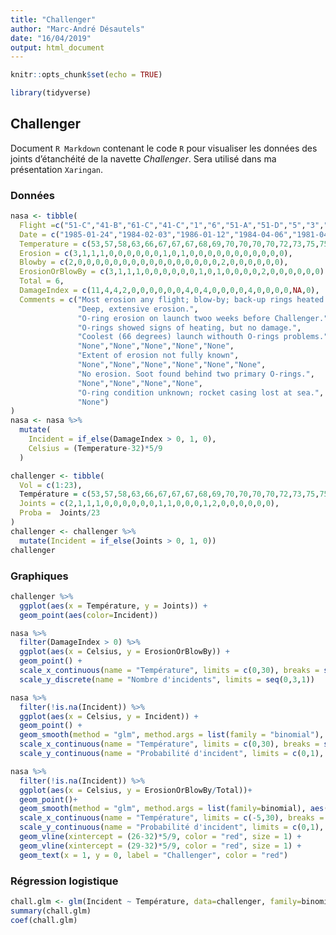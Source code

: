 ```yaml
---
title: "Challenger"
author: "Marc-André Désautels"
date: "16/04/2019"
output: html_document
---
```


```r
knitr::opts_chunk$set(echo = TRUE)

library(tidyverse)
```

## Challenger

Document `R Markdown` contenant le code `R` pour visualiser les données des joints d'étanchéité de la navette *Challenger*. Sera utilisé dans ma présentation `Xaringan`.

### Données

```r
nasa <- tibble(
  Flight =c("51-C","41-B","61-C","41-C","1","6","51-A","51-D","5","3","2","9","41-D","51-G","7","8","51-B","61-A","51-I","61-B","41-G","51-J",NA,"51-F"),
  Date = c("1985-01-24","1984-02-03","1986-01-12","1984-04-06","1981-04-12","1983-04-04","1984-11-08","1985-04-12","1982-11-11","1982-03-22","1981-11-12","1983-11-28","1984-08-30","1985-06-17","1983-06-18","1983-08-30","1985-04-29","1985-10-30","1985-08-27","1985-11-26","1984-10-05","1985-10-03","1982-06-27","1985-07-29"),
  Temperature = c(53,57,58,63,66,67,67,67,68,69,70,70,70,70,72,73,75,75,76,76,78,79,80,81),
  Erosion = c(3,1,1,1,0,0,0,0,0,0,1,0,1,0,0,0,0,0,0,0,0,0,0,0),
  Blowby = c(2,0,0,0,0,0,0,0,0,0,0,0,0,0,0,0,0,2,0,0,0,0,0,0),
  ErosionOrBlowBy = c(3,1,1,1,0,0,0,0,0,0,1,0,1,0,0,0,0,2,0,0,0,0,0,0),
  Total = 6,
  DamageIndex = c(11,4,4,2,0,0,0,0,0,0,4,0,4,0,0,0,0,4,0,0,0,0,NA,0),
  Comments = c("Most erosion any flight; blow-by; back-up rings heated.",
               "Deep, extensive erosion.",
               "O-ring erosion on launch twoo weeks before Challenger.",
               "O-rings showed signs of heating, but no damage.",
               "Coolest (66 degrees) launch withouth O-rings problems.",
               "None","None","None","None","None",
               "Extent of erosion not fully known",
               "None","None","None","None","None","None",
               "No erosion. Soot found behind two primary O-rings.",
               "None","None","None","None",
               "O-ring condition unknown; rocket casing lost at sea.",
               "None")
)
nasa <- nasa %>% 
  mutate(
    Incident = if_else(DamageIndex > 0, 1, 0),
    Celsius = (Temperature-32)*5/9
  )
```


```r
challenger <- tibble(
  Vol = c(1:23),
  Température = c(53,57,58,63,66,67,67,67,68,69,70,70,70,70,72,73,75,75,76,76,78,79,81),
  Joints = c(2,1,1,1,0,0,0,0,0,0,1,1,0,0,0,1,2,0,0,0,0,0,0),
  Proba =  Joints/23
)
challenger <- challenger %>% 
  mutate(Incident = if_else(Joints > 0, 1, 0))
challenger
```

### Graphiques

```r
challenger %>% 
  ggplot(aes(x = Température, y = Joints)) +
  geom_point(aes(color=Incident))
```

```r
nasa %>% 
  filter(DamageIndex > 0) %>% 
  ggplot(aes(x = Celsius, y = ErosionOrBlowBy)) +
  geom_point() +
  scale_x_continuous(name = "Température", limits = c(0,30), breaks = seq(0,30,5))  +
  scale_y_discrete(name = "Nombre d'incidents", limits = seq(0,3,1))
```


```r
nasa %>% 
  filter(!is.na(Incident)) %>% 
  ggplot(aes(x = Celsius, y = Incident)) +
  geom_point() +
  geom_smooth(method = "glm", method.args = list(family = "binomial"), se = FALSE, fullrange = TRUE) +
  scale_x_continuous(name = "Température", limits = c(0,30), breaks = seq(0,30,5))  +
  scale_y_continuous(name = "Probabilité d'incident", limits = c(0,1), breaks = seq(0,1,0.2))
```

```r
nasa %>% 
  filter(!is.na(Incident)) %>% 
  ggplot(aes(x = Celsius, y = ErosionOrBlowBy/Total))+
  geom_point()+
  geom_smooth(method = "glm", method.args = list(family=binomial), aes(weight = Total), fullrange=TRUE, se=FALSE)+
  scale_x_continuous(name = "Température", limits = c(-5,30), breaks = seq(-5,30,5))  +
  scale_y_continuous(name = "Probabilité d'incident", limits = c(0,1), breaks = seq(0,1,0.2)) + 
  geom_vline(xintercept = (26-32)*5/9, color = "red", size = 1) +
  geom_vline(xintercept = (29-32)*5/9, color = "red", size = 1) +
  geom_text(x = 1, y = 0, label = "Challenger", color = "red")
```


### Régression logistique

```r
chall.glm <- glm(Incident ~ Température, data=challenger, family=binomial)
summary(chall.glm)
coef(chall.glm)
```

